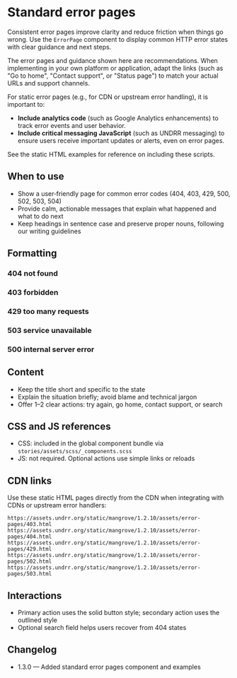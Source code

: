 
<Meta of={Stories} title="Components/Error pages" />

# Standard error pages

Consistent error pages improve clarity and reduce friction when things go wrong. Use the `ErrorPage` component to display common HTTP error states with clear guidance and next steps.

The error pages and guidance shown here are recommendations. When implementing in your own platform or application, adapt the links (such as "Go to home", "Contact support", or "Status page") to match your actual URLs and support channels.

For static error pages (e.g., for CDN or upstream error handling), it is important to:

- **Include analytics code** (such as Google Analytics enhancements) to track error events and user behavior.
- **Include critical messaging JavaScript** (such as UNDRR messaging) to ensure users receive important updates or alerts, even on error pages.

See the static HTML examples for reference on including these scripts.

## When to use

- Show a user‑friendly page for common error codes (404, 403, 429, 500, 502, 503, 504)
- Provide calm, actionable messages that explain what happened and what to do next
- Keep headings in sentence case and preserve proper nouns, following our writing guidelines

## Formatting

### 404 not found

<Canvas of={Stories.NotFound404} />

### 403 forbidden

<Canvas of={Stories.Forbidden403} />

### 429 too many requests

<Canvas of={Stories.TooManyRequests429} />

### 503 service unavailable

<Canvas of={Stories.ServiceUnavailable503} />

### 500 internal server error

<Canvas of={Stories.InternalServerError500} />

## Content

- Keep the title short and specific to the state
- Explain the situation briefly; avoid blame and technical jargon
- Offer 1–2 clear actions: try again, go home, contact support, or search

## CSS and JS references

- CSS: included in the global component bundle via `stories/assets/scss/_components.scss`
- JS: not required. Optional actions use simple links or reloads

## CDN links

Use these static HTML pages directly from the CDN when integrating with CDNs or upstream error handlers:

```text
https://assets.undrr.org/static/mangrove/1.2.10/assets/error-pages/403.html
https://assets.undrr.org/static/mangrove/1.2.10/assets/error-pages/404.html
https://assets.undrr.org/static/mangrove/1.2.10/assets/error-pages/429.html
https://assets.undrr.org/static/mangrove/1.2.10/assets/error-pages/502.html
https://assets.undrr.org/static/mangrove/1.2.10/assets/error-pages/503.html
```

## Interactions

- Primary action uses the solid button style; secondary action uses the outlined style
- Optional search field helps users recover from 404 states

## Changelog

- 1.3.0 — Added standard error pages component and examples
